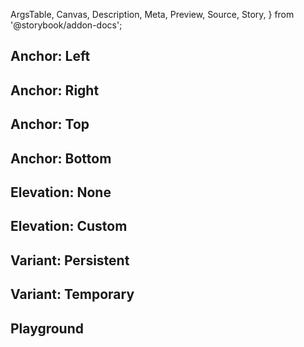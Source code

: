<!-- @prettier -->

  ArgsTable,
  Canvas,
  Description,
  Meta,
  Preview,
  Source,
  Story,
} from '@storybook/addon-docs';


<Meta
  title="Material UI/Drawer"
  component={Drawer}
  parameters={{}}
  render={Template}
/>

<Description of={Drawer} />

## Anchor: Left

<Canvas>
  <Story
    name="Anchor: Left"
    args={{
      anchor: 'left',
    }}
  />
</Canvas>

## Anchor: Right

<Canvas>
  <Story
    name="Anchor: Right"
    args={{
      anchor: 'right',
    }}
  />
</Canvas>

## Anchor: Top

<Canvas>
  <Story
    name="Anchor: Top"
    args={{
      anchor: 'top',
    }}
  />
</Canvas>

## Anchor: Bottom

<Canvas>
  <Story
    name="Anchor: Bottom"
    args={{
      anchor: 'bottom',
    }}
  />
</Canvas>

## Elevation: None

<Canvas>
  <Story
    name="Elevation: None"
    args={{
      elevation: 0,
    }}
  />
</Canvas>

## Elevation: Custom

<Canvas>
  <Story
    name="Elevation: Custom"
    args={{
      elevation: 24,
    }}
  />
</Canvas>

## Variant: Persistent

<Canvas>
  <Story
    name="Variant: Persistent"
    args={{
      variant: 'persistent',
    }}
  />
</Canvas>

## Variant: Temporary

<Canvas>
  <Story
    name="Variant: Temporary"
    args={{
      variant: 'temporary',
    }}
  />
</Canvas>

## Playground

<Canvas isColumn>
  
  <Story inline={false} name="Playground" args={{}}/>
</Canvas>

<ArgsTable story="Playground" />
